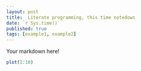 ```yaml
---
layout: post
title:  Literate programming, this time notedown
date: `r Sys.time()`
published: true
tags: [example1, example2]
---
```


Your markdown here!

```r
plot(1:10)
```

